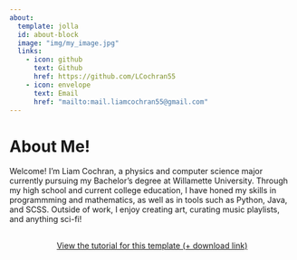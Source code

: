 ```yaml
---
about:
  template: jolla
  id: about-block
  image: "img/my_image.jpg"
  links: 
    - icon: github
      text: Github
      href: https://github.com/LCochran55
    - icon: envelope
      text: Email
      href: "mailto:mail.liamcochran55@gmail.com"  
---
```


::: {#about-block}
:::

# About Me!

Welcome! I’m Liam Cochran, a physics and computer science major currently pursuing my Bachelor's degree at Willamette University. 
Through my high school and current college education, I have honed my skills in programmming and mathematics, as well as in tools such as Python, Java, and SCSS.
Outside of work, I enjoy creating art, curating music playlists, and anything sci-fi!

```{=html}
<div  style="margin: 30px; text-align: center;">
<a class="btn btn-primary" href="https://www.marvinschmitt.com/blog/website-tutorial-quarto/" role="button" target="_blank" style="padding: 15px 30px;">View the tutorial for this template (+ download link)</a>
</div>
```

